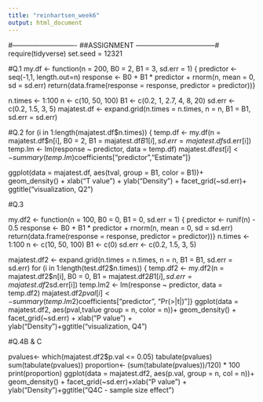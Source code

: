 ```yaml
---
title: "reinhartsen_week6"
output: html_document
---
```


#---------------------------- ##ASSIGNMENT -----------------------------------#
require(tidyverse)
set.seed = 12321

#Q.1
my.df <- function(n = 200, B0 = 2, B1 = 3, sd.err = 1) {
  predictor <- seq(-1,1, length.out=n)
  response <- B0 + B1 * predictor + rnorm(n, mean = 0, sd = sd.err)
  return(data.frame(response = response, predictor = predictor))}

n.times <- 1:100
n <- c(10, 50, 100)
B1 <- c(0.2, 1, 2.7, 4, 8, 20)
sd.err <- c(0.2, 1.5, 3, 5)
majatest.df <- expand.grid(n.times = n.times, n = n, B1 = B1, sd.err = sd.err)

#Q.2
for (i in 1:length(majatest.df$n.times)) {
  temp.df <- my.df(n = majatest.df$n[i], B0 = 2, B1 = majatest.df$B1[i], sd.err = majatest.df$sd.err[i])
  temp.lm <- lm(response ~ predictor, data = temp.df)
  majatest.df$est[i] <- summary(temp.lm)$coefficients["predictor","Estimate"]}

ggplot(data = majatest.df, aes(tval, group = B1, color = B1))+
   geom_density() + xlab("T value") + ylab("Density") + facet_grid(~sd.err)+ ggtitle("visualization, Q2")

#Q.3

  my.df2 <- function(n = 100, B0 = 0, B1 = 0, sd.err = 1) {
    predictor <- runif(n) - 0.5
    response <- B0 + B1 * predictor + rnorm(n, mean = 0, sd = sd.err)
    return(data.frame(response = response, predictor = predictor))}
n.times <- 1:100
n <- c(10, 50, 100)
B1 <- c(0)
sd.err <- c(0.2, 1.5, 3, 5)

majatest.df2 <- expand.grid(n.times = n.times, n = n, B1 = B1, sd.err = sd.err)
for (i in 1:length(test.df2$n.times)) {
  temp.df2 <- my.df2(n = majatest.df2$n[i], B0 = 0, B1 = majatest.df2$B1[i], sd.err = majatest.df2$sd.err[i])
  temp.lm2 <- lm(response ~ predictor, data = temp.df2)
  majatest.df2$pval[i] <- summary(temp.lm2)$coefficients["predictor", "Pr(>|t|)"]}
ggplot(data = majatest.df2, aes(pval,tvalue group = n, color = n))+
  geom_density() + facet_grid(~sd.err) + xlab("P value") + ylab("Density")+ggtitle("visualization, Q4")

#Q.4B & C

pvalues<- which(majatest.df2$p.val <= 0.05)
tabulate(pvalues)
sum(tabulate(pvalues))
proportion<- (sum(tabulate(pvalues))/120) * 100
print(proportion)
 ggplot(data = majatest.df2, aes(p.val, group = n, col = n))+
   geom_density() + facet_grid(~sd.err)+xlab("P value") + ylab("Density")+ggtitle("Q4C - sample size effect")



